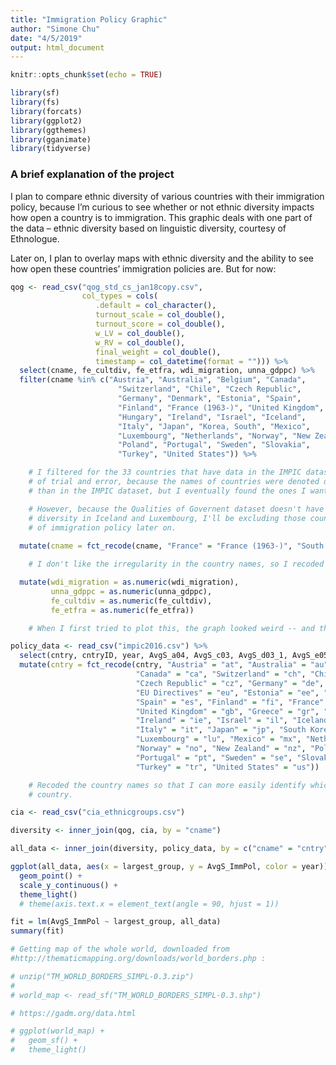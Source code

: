 ```yaml
---
title: "Immigration Policy Graphic"
author: "Simone Chu"
date: "4/5/2019"
output: html_document
---
```


```r
knitr::opts_chunk$set(echo = TRUE)

library(sf)
library(fs)
library(forcats)
library(ggplot2)
library(ggthemes)
library(gganimate)
library(tidyverse)
```

### A brief explanation of the project

I plan to compare ethnic diversity of various countries with their immigration policy, because I'm curious to see whether or not ethnic diversity impacts how open a country is to immigration. This graphic deals with one part of the data -- ethnic diversity based on linguistic diversity, courtesy of Ethnologue. 

Later on, I plan to overlay maps with ethnic diversity and the ability to see how open these countries' immigration policies are. But for now: 

```r

qog <- read_csv("qog_std_cs_jan18copy.csv",
                col_types = cols(
                   .default = col_character(),
                   turnout_scale = col_double(),
                   turnout_score = col_double(),
                   w_LV = col_double(),
                   w_RV = col_double(),
                   final_weight = col_double(),
                   timestamp = col_datetime(format = ""))) %>%
  select(cname, fe_cultdiv, fe_etfra, wdi_migration, unna_gdppc) %>%
  filter(cname %in% c("Austria", "Australia", "Belgium", "Canada",
                        "Switzerland", "Chile", "Czech Republic",
                        "Germany", "Denmark", "Estonia", "Spain",
                        "Finland", "France (1963-)", "United Kingdom", "Greece",
                        "Hungary", "Ireland", "Israel", "Iceland",
                        "Italy", "Japan", "Korea, South", "Mexico",
                        "Luxembourg", "Netherlands", "Norway", "New Zealand",
                        "Poland", "Portugal", "Sweden", "Slovakia",
                        "Turkey", "United States")) %>%

    # I filtered for the 33 countries that have data in the IMPIC dataset. It took a little bit
    # of trial and error, because the names of countries were denoted differently in this dataset
    # than in the IMPIC dataset, but I eventually found the ones I wanted. 

    # However, because the Qualities of Governent dataset doesn't have information on ethnic
    # diversity in Iceland and Luxembourg, I'll be excluding those countries from my analysis 
    # of immigration policy later on. 
  
  mutate(cname = fct_recode(cname, "France" = "France (1963-)", "South Korea" = "Korea, South")) %>%

    # I don't like the irregularity in the country names, so I recoded the relevant factors. 

  mutate(wdi_migration = as.numeric(wdi_migration),
         unna_gdppc = as.numeric(unna_gdppc),
         fe_cultdiv = as.numeric(fe_cultdiv),
         fe_etfra = as.numeric(fe_etfra))

    # When I first tried to plot this, the graph looked weird -- and that's when I realized all the columns were characters instead of numbers. Wild. 

policy_data <- read_csv("impic2016.csv") %>%
  select(cntry, cntryID, year, AvgS_a04, AvgS_c03, AvgS_d03_1, AvgS_e05, AvgS_e04, AvgS_ImmPol) %>%
  mutate(cntry = fct_recode(cntry, "Austria" = "at", "Australia" = "au", "Belgium" = "be",
                            "Canada" = "ca", "Switzerland" = "ch", "Chile" = "cl",
                            "Czech Republic" = "cz", "Germany" = "de", "Denmark" = "dk",
                            "EU Directives" = "eu", "Estonia" = "ee", "EU Regulation" = "er",
                            "Spain" = "es", "Finland" = "fi", "France" = "fr", 
                            "United Kingdom" = "gb", "Greece" = "gr", "Hungary" = "hu",
                            "Ireland" = "ie", "Israel" = "il", "Iceland" = "is",
                            "Italy" = "it", "Japan" = "jp", "South Korea" = "kr",
                            "Luxembourg" = "lu", "Mexico" = "mx", "Netherlands" = "nl",
                            "Norway" = "no", "New Zealand" = "nz", "Poland" = "pl",
                            "Portugal" = "pt", "Sweden" = "se", "Slovakia" = "sk",
                            "Turkey" = "tr", "United States" = "us"))

    # Recoded the country names so that I can more easily identify which data goes for each
    # country. 

cia <- read_csv("cia_ethnicgroups.csv")

diversity <- inner_join(qog, cia, by = "cname")

all_data <- inner_join(diversity, policy_data, by = c("cname" = "cntry"))
```

```r

ggplot(all_data, aes(x = largest_group, y = AvgS_ImmPol, color = year)) + 
  geom_point() +
  scale_y_continuous() + 
  theme_light() 
  # theme(axis.text.x = element_text(angle = 90, hjust = 1))

fit = lm(AvgS_ImmPol ~ largest_group, all_data)
summary(fit)

```



```r
# Getting map of the whole world, downloaded from  
#http://thematicmapping.org/downloads/world_borders.php : 

# unzip("TM_WORLD_BORDERS_SIMPL-0.3.zip") 
# 
# world_map <- read_sf("TM_WORLD_BORDERS_SIMPL-0.3.shp")

# https://gadm.org/data.html 

# ggplot(world_map) + 
#   geom_sf() + 
#   theme_light()  
```

